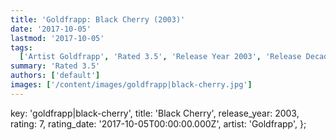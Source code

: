 ```yaml
---
title: 'Goldfrapp: Black Cherry (2003)'
date: '2017-10-05'
lastmod: '2017-10-05'
tags:
  ['Artist Goldfrapp', 'Rated 3.5', 'Release Year 2003', 'Release Decade 2000']
summary: 'Rated 3.5'
authors: ['default']
images: ['/content/images/goldfrapp|black-cherry.jpg']
---
```


  key: 'goldfrapp|black-cherry',
  title: 'Black Cherry',
  release_year: 2003,
  rating: 7,
  rating_date: '2017-10-05T00:00:00.000Z',
  artist: 'Goldfrapp',
};

<MusicRating data={data} />
